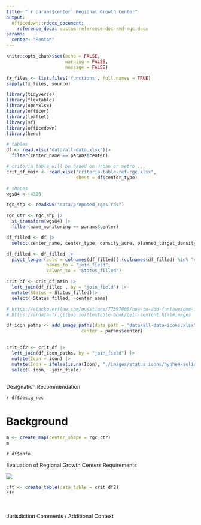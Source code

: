 ```yaml
---
title: "`r params$center` Regional Growth Center"
output: 
  officedown::rdocx_document:
    reference_docx: custom-reference-doc-rmd-rgc.docx
params:
  center: "Renton"
---
```


```r
knitr::opts_chunk$set(echo = FALSE,
                      warning = FALSE,
                      message = FALSE)

fx_files <- list.files('functions', full.names = TRUE)
sapply(fx_files, source)
```

```r
library(tidyverse)
library(flextable)
library(openxlsx)
library(officer)
library(leaflet)
library(sf)
library(officedown)
library(here)
```

```r

# tables
df <- read.xlsx("data/all-data.xlsx")|> 
  filter(center_name == params$center)

# criteria table will be based on urban or metro ...
crit_df_main <- read.xlsx("criteria-table-ref-rgc.xlsx",
                          sheet = df$center_type)

# shapes
wgs84 <- 4326

rgc_shp <- readRDS("data/proposed_rgcs.rds")

rgc_ctr <- rgc_shp |>
  st_transform(wgs84) |> 
  filter(name_monitoring == params$center)

```


```r

df_filled <- df |> 
  select(center_name, center_type, density_acre, planned_target_density, mix_of_uses, size, transit_service, market_targets, subarea_plan) 

df_filled <- df_filled |>
  pivot_longer(cols = colnames(df_filled)[!(colnames(df_filled) %in% "center_name")],
               names_to = "join_field",
               values_to = "Status_filled")

crit_df <- crit_df_main |>
  left_join(df_filled , by = "join_field") |>
  mutate(Status = Status_filled)|> 
  select(-Status_filled, -center_name)

```

```r
# https://stackoverflow.com/questions/77597806/how-to-add-fontawesome-icons-to-a-flextable
# https://ardata-fr.github.io/flextable-book/cell-content.html#images

df_icon_paths <- add_image_paths(data_path = "data/all-data-icons.xlsx", 
                            center = params$center)
  
```

```r
crit_df2 <- crit_df |> 
  left_join(df_icon_paths, by = "join_field") |> 
  mutate(Icon = icon) |> 
  mutate(Icon = ifelse(is.na(Icon), "./images/status_icons/hyphen-solid.png", Icon)) |>
  select(-icon, -join_field)
   
```

::: {custom-style="Designation Recommendation"}
Designation Recommendation
:::

::: {custom-style="Designation Recommendation Text"}
`r df$desig_rec`
:::

# Background


```r

m <- create_map(center_shape = rgc_ctr)
m
```

`r df$info`
\

::: {custom-style="Table Caption"}
Evaluation of Regional Growth Centers Requirements
:::

![](images/status_icons/legend.png)

```r

cft <- create_table(data_table = crit_df2)
cft
```
\

::: {custom-style="Comment Header"}
Jurisdiction Comments / Additional Context
:::
